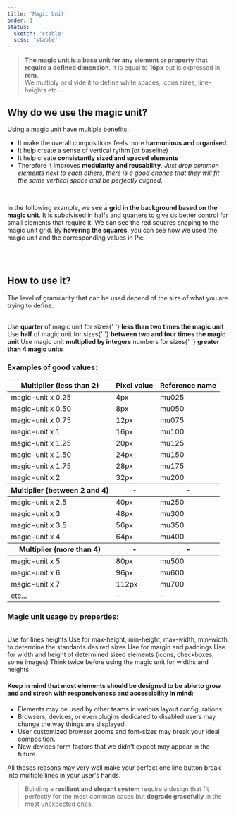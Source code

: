 ```yaml
---
title: 'Magic Unit'
order: 1
status:
  sketch: 'stable'
  scss: 'stable'
---
```


> **The magic unit is a base unit for any element or property that require a defined dimension**. It is equal to **16px** but is expressed in **rem**.<br /> We multiply or divide it to define white spaces, icons sizes, line-heights etc...

## Why do we use the magic unit?

Using a magic unit have multiple benefits.

- It make the overall compositions feels more **harmonious and organised**.
- It help create a sense of vertical rythm (or baseline)
- It help create **consistantly sized and spaced elements**
- Therefore it improves **modularity and reusability**. _Just drop common elements next to each others, there is a good chance that they will fit the same vertical space and be perfectly aligned_.

<br />

In the following example, we see a **grid in the background based on the magic unit**. It is subdivised in halfs and quarters to give us better control for small elements that require it.
We can see the red squares snaping to the magic unit grid.
By **hovering the squares**, you can see how we used the magic unit and the corresponding values in Px:

<Preview path="magic-unit" />
<br />
<br />

## How to use it?

The level of granularity that can be used depend of the size of what you are trying to define.

<br />
<HintItem>
  Use <b>quarter</b> of magic unit for sizes{' '}
  <b>less than two times the magic unit</b>
</HintItem>
<HintItem>
  Use <b>half</b> of magic unit for sizes{' '}
  <b>between two and four times the magic unit</b>
</HintItem>
<HintItem>
  Use magic unit <b>multiplied by integers</b> numbers for sizes{' '}
  <b>greater than 4 magic units</b>
</HintItem>
<br />

### Examples of good values:

<Hint title="A good usage of the magic unit">
  <table>
    <thead>
      <tr>
        <th>Multiplier (less than 2)</th>
        <th>Pixel value</th>
        <th>Reference name</th>
      </tr>
    </thead>
    <tbody>
      <tr>
        <td>magic-unit x 0.25</td>
        <td>4px</td>
        <td>mu025</td>
      </tr>
      <tr>
        <td>magic-unit x 0.50</td>
        <td>8px</td>
        <td>mu050</td>
      </tr>
      <tr>
        <td>magic-unit x 0.75</td>
        <td>12px</td>
        <td>mu075</td>
      </tr>
      <tr>
        <td>magic-unit x 1</td>
        <td>16px</td>
        <td>mu100</td>
      </tr>
      <tr>
        <td>magic-unit x 1.25</td>
        <td>20px</td>
        <td>mu125</td>
      </tr>
      <tr>
        <td>magic-unit x 1.50</td>
        <td>24px</td>
        <td>mu150</td>
      </tr>
      <tr>
        <td>magic-unit x 1.75</td>
        <td>28px</td>
        <td>mu175</td>
      </tr>
      <tr>
        <td>magic-unit x 2</td>
        <td>32px</td>
        <td>mu200</td>
      </tr>
    </tbody>
    <thead>
      <tr>
        <th>Multiplier (between 2 and 4)</th>
        <th>-</th>
        <th>-</th>
      </tr>
    </thead>
    <tbody>
      <tr>
        <td>magic-unit x 2.5</td>
        <td>40px</td>
        <td>mu250</td>
      </tr>
      <tr>
        <td>magic-unit x 3</td>
        <td>48px</td>
        <td>mu300</td>
      </tr>
      <tr>
        <td>magic-unit x 3.5</td>
        <td>56px</td>
        <td>mu350</td>
      </tr>
      <tr>
        <td>magic-unit x 4</td>
        <td>64px</td>
        <td>mu400</td>
      </tr>
    </tbody>
    <thead>
      <tr>
        <th>Multiplier (more than 4)</th>
        <th>-</th>
        <th>-</th>
      </tr>
    </thead>
    <tbody>
      <tr>
        <td>magic-unit x 5</td>
        <td>80px</td>
        <td>mu500</td>
      </tr>
      <tr>
        <td>magic-unit x 6</td>
        <td>96px</td>
        <td>mu600</td>
      </tr>
      <tr>
        <td>magic-unit x 7</td>
        <td>112px</td>
        <td>mu700</td>
      </tr>
      <tr>
        <td>etc...</td>
        <td>-</td>
        <td>-</td>
      </tr>
    </tbody>
  </table>
</Hint>

### Magic unit usage by properties:

<br />
<HintItem>Use for lines heights</HintItem>
<HintItem>
  Use for max-height, min-height, max-width, min-width, to determine the
  standards desired sizes
</HintItem>
<HintItem>Use for margin and paddings</HintItem>
<HintItem>
  Use for width and height of determined sized elements (icons, checkboxes, some
  images)
</HintItem>
<HintItem dont>
  Think twice before using the magic unit for widths and heights
</HintItem>
<br />

#### Keep in mind that most elements should be designed to be able to grow and and strech with responsiveness and accessibility in mind:

- Elements may be used by other teams in various layout configurations.
- Browsers, devices, or even plugins dedicated to disabled users may change the way things are displayed.
- User customized browser zooms and font-sizes may break your ideal composition.
- New devices form factors that we didn't expect may appear in the future.

All thoses reasons may very well make your perfect one line button break into multiple lines in your user's hands.

> Building a **resiliant and elegant system** require a design that fit perfectly for the most common cases but **degrade gracefully** in the most unexpected ones.
